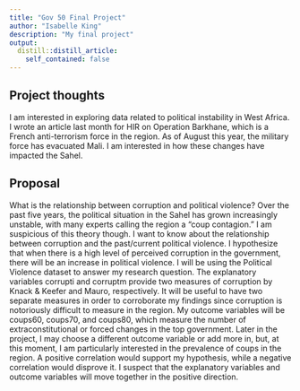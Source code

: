 ```yaml
---
title: "Gov 50 Final Project"
author: "Isabelle King"
description: "My final project"
output:
  distill::distill_article:
    self_contained: false
---
```




## Project thoughts

I am interested in exploring data related to political instability in West Africa. I wrote an article last month for HIR on Operation Barkhane, which is a French anti-terrorism force in the region. As of August this year, the military force has evacuated Mali. I am interested in how these changes have impacted the Sahel. 

## Proposal

What is the relationship between corruption and political violence? Over the past five years, the political situation in the Sahel has grown increasingly unstable, with many experts calling the region a "coup contagion." I am suspicious of this theory though. I want to know about the relationship between corruption and the past/current political violence. I hypothesize that when there is a high level of perceived corruption in the government, there will be an increase in political violence. I will be using the Political Violence dataset to answer my research question. The explanatory variables corrupti and corruptm provide two measures of corruption by Knack & Keefer and Mauro, respectively. It will be useful to have two separate measures in order to corroborate my findings since corruption is notoriously difficult to measure in the region. My outcome variables will be coups60, coups70, and coups80, which measure the number of extraconstitutional or forced changes in the top government. Later in the project, I may choose a different outcome variable or add more in, but, at this moment, I am particularly interested in the prevalence of coups in the region. A positive correlation would support my hypothesis, while a negative correlation would disprove it. I suspect that the explanatory variables and outcome variables will move together in the positive direction. 
